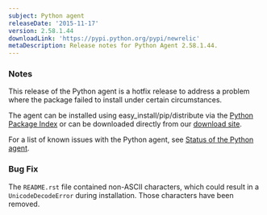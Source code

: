 ```yaml
---
subject: Python agent
releaseDate: '2015-11-17'
version: 2.58.1.44
downloadLink: 'https://pypi.python.org/pypi/newrelic'
metaDescription: Release notes for Python Agent 2.58.1.44.
---
```


### Notes

This release of the Python agent is a hotfix release to address a problem where the package failed to install under certain circumstances.

The agent can be installed using easy_install/pip/distribute via the [Python Package Index](https://pypi.python.org/pypi/newrelic) or can be downloaded directly from our [download site](http://download.newrelic.com/python_agent/release/).

For a list of known issues with the Python agent, see [Status of the Python agent](https://docs.newrelic.com/docs/python/status-of-python-agent).

### Bug Fix

The `README.rst` file contained non-ASCII characters, which could result in a `UnicodeDecodeError` during installation. Those characters have been removed.
